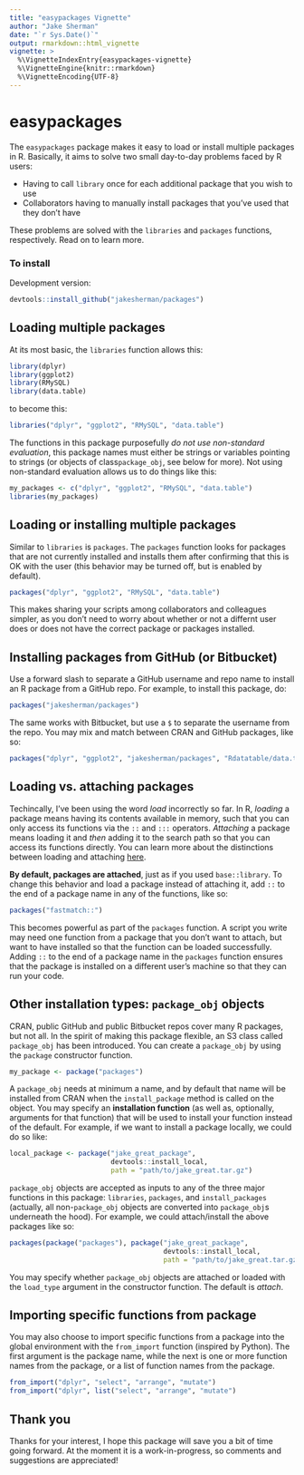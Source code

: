 ```yaml
---
title: "easypackages Vignette"
author: "Jake Sherman"
date: "`r Sys.Date()`"
output: rmarkdown::html_vignette
vignette: >
  %\VignetteIndexEntry{easypackages-vignette}
  %\VignetteEngine{knitr::rmarkdown}
  %\VignetteEncoding{UTF-8}
---
```


# easypackages
The `easypackages` package makes it easy to load or install multiple packages in R. Basically, it aims to solve two small day-to-day problems faced by R users:

* Having to call `library` once for each additional package that you wish to use
* Collaborators having to manually install packages that you've used that they don't have

These problems are solved with the `libraries` and `packages` functions, respectively. Read on to learn more.

### To install

Development version:

```r
devtools::install_github("jakesherman/packages")
```

## Loading multiple packages

At its most basic, the `libraries` function allows this:

```r
library(dplyr)
library(ggplot2)
library(RMySQL)
library(data.table)
```

to become this:

```r
libraries("dplyr", "ggplot2", "RMySQL", "data.table")
```

The functions in this package purposefully *do not use non-standard evaluation*, this package names must either be strings or variables pointing to strings (or objects of class`package_obj`, see below for more). Not using non-standard evaluation allows us to do things like this:

```r
my_packages <- c("dplyr", "ggplot2", "RMySQL", "data.table")
libraries(my_packages)
```


## Loading or installing multiple packages

Similar to `libraries` is `packages`. The `packages` function looks for packages that are not currently installed and installs them after confirming that this is OK with the user (this behavior may be turned off, but is enabled by default).

```r
packages("dplyr", "ggplot2", "RMySQL", "data.table")
```

This makes sharing your scripts among collaborators and colleagues simpler, as you don't need to worry about whether or not a differnt user does or does not have the correct package or packages installed.

## Installing packages from GitHub (or Bitbucket)

Use a forward slash to separate a GitHub username and repo name to install an R package from a GitHub repo. For example, to install this package, do:

```r
packages("jakesherman/packages")
```

The same works with Bitbucket, but use a `$` to separate the username from the repo. You may mix and match between CRAN and GitHub packages, like so:

```r
packages("dplyr", "ggplot2", "jakesherman/packages", "Rdatatable/data.table")
```

## Loading vs. attaching packages

Techincally, I've been using the word *load* incorrectly so far. In R, *loading* a package means having its contents available in memory, such that you can only access its functions via the `::` and `:::` operators. *Attaching* a package means loading it and *then* adding it to the search path so that you can access its functions directly. You can learn more about the distinctions between loading and attaching [here](http://r-pkgs.had.co.nz/namespace.html). 

**By default, packages are attached**, just as if you used `base::library`. To change this behavior and load a package instead of attaching it, add `::` to the end of a package name in any of the functions, like so:

```r
packages("fastmatch::")
```

This becomes powerful as part of the `packages` function. A script you write may need one function from a package that you don't want to attach, but want to have installed so that the function can be loaded successfully. Adding `::` to the end of a package name in the `packages` function ensures that the package is installed on a different user's machine so that they can run your code.

## Other installation types: `package_obj` objects

CRAN, public GitHub and public Bitbucket repos cover many R packages, but not all. In the spirit of making this package flexible, an S3 class called `package_obj` has been introduced. You can create a `package_obj` by using the `package` constructor function. 

```r
my_package <- package("packages")
```

A `package_obj` needs at minimum a name, and by default that name will be installed from CRAN when the `install_package` method is called on the object. You may specify an **installation function** (as well as, optionally, arguments for that function) that will be used to install your function instead of the default. For example, if we want to install a package locally, we could do so like:

```r
local_package <- package("jake_great_package", 
                         devtools::install_local, 
                         path = "path/to/jake_great.tar.gz")
```

`package_obj` objects are accepted as inputs to any of the three major functions in this package: `libraries`, `packages`, and `install_packages` (actually, all non-`package_obj` objects are converted into `package_obj`s underneath the hood). For example, we could attach/install the above packages like so:

```r
packages(package("packages"), package("jake_great_package", 
                                      devtools::install_local, 
                                      path = "path/to/jake_great.tar.gz"))
```

You may specify whether `package_obj` objects are attached or loaded with the `load_type` argument in the constructor function. The default is *attach*.

## Importing specific functions from package

You may also choose to import specific functions from a package into the global environment with the `from_import` function (inspired by Python). The first argument is the package name, while the next is one or more function names from the package, or a list of function names from the package.

```r
from_import("dplyr", "select", "arrange", "mutate")
from_import("dplyr", list("select", "arrange", "mutate")
```

## Thank you

Thanks for your interest, I hope this package will save you a bit of time going forward. At the moment it is a work-in-progress, so comments and suggestions are appreciated! 
